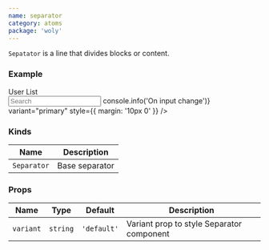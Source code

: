 ```yaml
---
name: separator
category: atoms
package: 'woly'
---
```



`Sepatator` is a line that divides blocks or content.

### Example

<Playground direction="vertical">
  <div style={{ width: '300px' }}>
    <div style={{ margin: '18px 0' }}>
      <Heading size={2}>User List</Heading>
    </div>
    <Separator variant="primary" />
    <div style={{ margin: '18px 0' }}>
      <Input
        type="text"
        name="name"
        placeholder="Search"
        onChange={() => console.info('On input change')}
        variant="primary"
        style={{ margin: '10px 0' }}
      />
    </div>
  </div>
</Playground>

### Kinds

| Name        | Description    |
| ----------- | -------------- |
| `Separator` | Base separator |

### Props

| Name      | Type     | Default     | Description                               |
| --------- | -------- | ----------- | ----------------------------------------- |
| `variant` | `string` | `'default'` | Variant prop to style Separator component |
